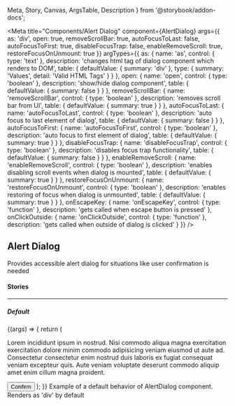   Meta,
  Story,
  Canvas,
  ArgsTable,
  Description
} from '@storybook/addon-docs';

<Meta
  title="Components/Alert Dialog"
  component={AlertDialog}
  args={{
    as: 'div',
    open: true,
    removeScrollBar: true,
    autoFocusToLast: false,
    autoFocusToFirst: true,
    disableFocusTrap: false,
    enableRemoveScroll: true,
    restoreFocusOnUnmount: true
  }}
  argTypes={{
    as: {
      name: 'as',
      control: { type: 'text' },
      description: 'changes html tag of dialog component which renders to DOM',
      table: {
        defaultValue: { summary: 'div' },
        type: { summary: 'Values', detail: 'Valid HTML Tags' }
      }
    },
    open: {
      name: 'open',
      control: { type: 'boolean' },
      description: 'show/hide dialog component',
      table: { defaultValue: { summary: false } }
    },
    removeScrollBar: {
      name: 'removeScrollBar',
      control: { type: 'boolean' },
      description: 'removes scroll bar from UI',
      table: { defaultValue: { summary: true } }
    },
    autoFocusToLast: {
      name: 'autoFocusToLast',
      control: { type: 'boolean' },
      description: 'auto focus to last element of dialog',
      table: { defaultValue: { summary: false } }
    },
    autoFocusToFirst: {
      name: 'autoFocusToFirst',
      control: { type: 'boolean' },
      description: 'auto focus to first element of dialog',
      table: { defaultValue: { summary: true } }
    },
    disableFocusTrap: {
      name: 'disableFocusTrap',
      control: { type: 'boolean' },
      description: 'disables focus trap functionality',
      table: { defaultValue: { summary: false } }
    },
    enableRemoveScroll: {
      name: 'enableRemoveScroll',
      control: { type: 'boolean' },
      description: 'enables disabling scroll events when dialog is mounted',
      table: { defaultValue: { summary: true } }
    },
    restoreFocusOnUnmount: {
      name: 'restoreFocusOnUnmount',
      control: { type: 'boolean' },
      description: 'enables restoring of focus when dialog is unmounted',
      table: { defaultValue: { summary: true } }
    },
    onEscapeKey: {
      name: 'onEscapeKey',
      control: { type: 'function' },
      description: 'gets called when escape button is pressed'
    },
    onClickOutside: {
      name: 'onClickOutside',
      control: { type: 'function' },
      description: 'gets called when outside of dialog is clicked'
    }
  }}
/>

## Alert Dialog

<p
  style={{
    color: 'white',
    padding: '10px',
    fontWeight: 'bold',
    borderRadius: '4px',
    backgroundColor: '#1B5193'
  }}
>
  Provides accessible alert dialog for situations like user confirmation is
  needed
</p>

#### Stories

<hr />

##### Default

<Canvas>
  <Story name="Default" inline={false}>
    {(args) => {
      return (
        <AlertDialog
          aria-label="alert-dialog"
          aria-describedby="alert-desc"
          {...args}
        >
          <p id="alert-desc">
            Lorem incididunt ipsum in nostrud. Nisi commodo aliqua magna
            exercitation exercitation dolore minim commodo adipisicing veniam
            eiusmod ut aute ad. Consectetur consectetur enim nostrud duis
            laboris ex fugiat consequat veniam excepteur quis. Aute veniam
            voluptate deserunt commodo aliquip amet enim cillum magna proident.
          </p>
          <button>Confirm</button>
        </AlertDialog>
      );
    }}
  </Story>
</Canvas>

<Description story="Default">
  Example of a default behavior of AlertDialog component. Renders as 'div' by
  default
</Description>

<ArgsTable story="Default" />
